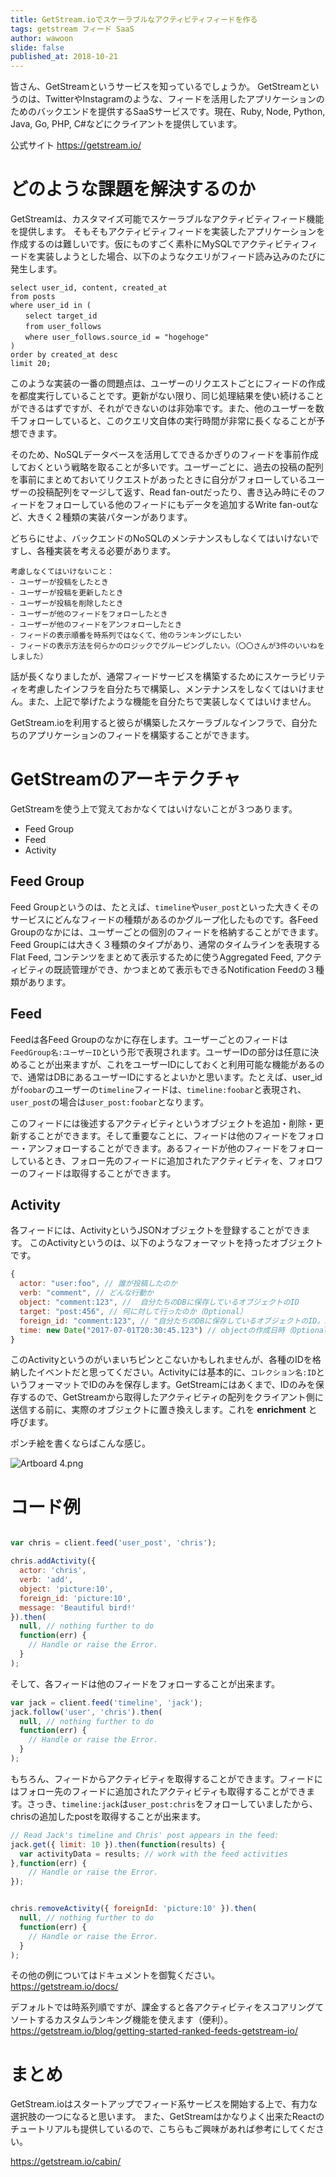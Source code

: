 ```yaml
---
title: GetStream.ioでスケーラブルなアクティビティフィードを作る
tags: getstream フィード SaaS
author: wawoon
slide: false
published_at: 2018-10-21
---
```


皆さん、GetStreamというサービスを知っているでしょうか。
GetStreamというのは、TwitterやInstagramのような、フィードを活用したアプリケーションのためのバックエンドを提供するSaaSサービスです。現在、Ruby, Node, Python, Java, Go, PHP, C#などにクライアントを提供しています。

公式サイト
https://getstream.io/

# どのような課題を解決するのか

GetStreamは、カスタマイズ可能でスケーラブルなアクティビティフィード機能を提供します。
そもそもアクティビティフィードを実装したアプリケーションを作成するのは難しいです。仮にものすごく素朴にMySQLでアクティビティフィードを実装しようとした場合、以下のようなクエリがフィード読み込みのたびに発生します。

```
select user_id, content, created_at
from posts
where user_id in (
　　select target_id
　　from user_follows
　　where user_follows.source_id = "hogehoge"
)
order by created_at desc
limit 20;
```

このような実装の一番の問題点は、ユーザーのリクエストごとにフィードの作成を都度実行していることです。更新がない限り、同じ処理結果を使い続けることができるはずですが、それができないのは非効率です。また、他のユーザーを数千フォローしていると、このクエリ文自体の実行時間が非常に長くなることが予想できます。

そのため、NoSQLデータベースを活用してできるかぎりのフィードを事前作成しておくという戦略を取ることが多いです。ユーザーごとに、過去の投稿の配列を事前にまとめておいてリクエストがあったときに自分がフォローしているユーザーの投稿配列をマージして返す、Read fan-outだったり、書き込み時にそのフィードをフォローしている他のフィードにもデータを追加するWrite fan-outなど、大きく２種類の実装パターンがあります。

どちらにせよ、バックエンドのNoSQLのメンテナンスもしなくてはいけないですし、各種実装を考える必要があります。

```
考慮しなくてはいけないこと：　
- ユーザーが投稿をしたとき
- ユーザーが投稿を更新したとき
- ユーザーが投稿を削除したとき
- ユーザーが他のフィードをフォローしたとき
- ユーザーが他のフィードをアンフォローしたとき
- フィードの表示順番を時系列ではなくて、他のランキングにしたい
- フィードの表示方法を何らかのロジックでグルーピングしたい。（〇〇さんが3件のいいねをしました）
```

話が長くなりましたが、通常フィードサービスを構築するためにスケーラビリティを考慮したインフラを自分たちで構築し、メンテナンスをしなくてはいけません。また、上記で挙げたような機能を自分たちで実装しなくてはいけません。

GetStream.ioを利用すると彼らが構築したスケーラブルなインフラで、自分たちのアプリケーションのフィードを構築することができます。

# GetStreamのアーキテクチャ

GetStreamを使う上で覚えておかなくてはいけないことが３つあります。

- Feed Group
- Feed
- Activity

## Feed Group

Feed Groupというのは、たとえば、`timeline`や`user_post`といった大きくそのサービスにどんなフィードの種類があるのかグループ化したものです。各Feed Groupのなかには、ユーザーごとの個別のフィードを格納することができます。Feed Groupには大きく３種類のタイプがあり、通常のタイムラインを表現するFlat Feed, コンテンツをまとめて表示するために使うAggregated Feed, アクティビティの既読管理ができ、かつまとめて表示もできるNotification Feedの３種類があります。

## Feed

Feedは各Feed Groupのなかに存在します。ユーザーごとのフィードは`FeedGroup名:ユーザーID`という形で表現されます。ユーザーIDの部分は任意に決めることが出来ますが、これをユーザーIDにしておくと利用可能な機能があるので、通常はDBにあるユーザーIDにするとよいかと思います。たとえば、user_idが`foobar`のユーザーの`timeline`フィードは、`timeline:foobar`と表現され、`user_post`の場合は`user_post:foobar`となります。

このフィードには後述するアクティビティというオブジェクトを追加・削除・更新することができます。そして重要なことに、フィードは他のフィードをフォロー・アンフォローすることができます。あるフィードが他のフィードをフォローしているとき、フォロー先のフィードに追加されたアクティビティを、フォロワーのフィードは取得することができます。

## Activity

各フィードには、ActivityというJSONオブジェクトを登録することができます。
このActivityというのは、以下のようなフォーマットを持ったオブジェクトです。

```javascript
{
  actor: "user:foo", // 誰が投稿したのか
  verb: "comment", // どんな行動か
  object: "comment:123", //  自分たちのDBに保存しているオブジェクトのID
  target: "post:456", // 何に対して行ったのか（Optional）
  foreign_id: "comment:123", // "自分たちのDBに保存しているオブジェクトのID。通常objectで指定しているものと同じ",
  time: new Date("2017-07-01T20:30:45.123") // objectの作成日時（Optional）
}
```

このActivityというのがいまいちピンとこないかもしれませんが、各種のIDを格納したイベントだと思ってください。Activityには基本的に、`コレクション名:ID`というフォーマットでIDのみを保存します。GetStreamにはあくまで、IDのみを保存するので、GetStreamから取得したアクティビティの配列をクライアント側に送信する前に、実際のオブジェクトに置き換えします。これを __enrichment__ と呼びます。


ポンチ絵を書くならばこんな感じ。

![Artboard 4.png](https://qiita-image-store.s3.amazonaws.com/0/140443/89d758a4-143a-ce53-90c4-109038a336b3.png)


# コード例



```javascript

var chris = client.feed('user_post', 'chris');

chris.addActivity({
  actor: 'chris',
  verb: 'add',
  object: 'picture:10',
  foreign_id: 'picture:10',
  message: 'Beautiful bird!'
}).then(
  null, // nothing further to do
  function(err) {
    // Handle or raise the Error.
  }
);
```

そして、各フィードは他のフィードをフォローすることが出来ます。

```javascript
var jack = client.feed('timeline', 'jack');
jack.follow('user', 'chris').then(
  null, // nothing further to do
  function(err) {
    // Handle or raise the Error.
  }
);

```

もちろん、フィードからアクティビティを取得することができます。フィードにはフォロー先のフィードに追加されたアクティビティも取得することができます。さっき、`timeline:jack`は`user_post:chris`をフォローしていましたから、chrisの追加したpostを取得することが出来ます。


```javascript
// Read Jack's timeline and Chris' post appears in the feed:
jack.get({ limit: 10 }).then(function(results) {
  var activityData = results; // work with the feed activities
},function(err) {
    // Handle or raise the Error.
});


chris.removeActivity({ foreignId: 'picture:10' }).then(
  null, // nothing further to do
  function(err) {
    // Handle or raise the Error.
  }
);
```

その他の例についてはドキュメントを御覧ください。
https://getstream.io/docs/

デフォルトでは時系列順ですが、課金すると各アクティビティをスコアリングてソートするカスタムランキング機能を使えます（便利）。
https://getstream.io/blog/getting-started-ranked-feeds-getstream-io/

# まとめ

GetStream.ioはスタートアップでフィード系サービスを開始する上で、有力な選択肢の一つになると思います。
また、GetStreamはかなりよく出来たReactのチュートリアルも提供しているので、こちらもご興味があれば参考にしてください。

https://getstream.io/cabin/

